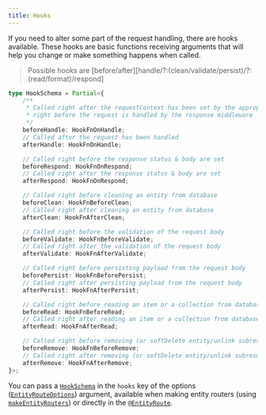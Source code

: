 ```yaml
---
title: Hooks
---
```


If you need to alter some part of the request handling, there are hooks available. These hooks are basic functions
receiving arguments that will help you change or make something happens when called.

> Possible hooks are [before/after][handle/?:(clean/validate/persist)/?:(read/format)/respond]

```typescript
type HookSchema = Partial<{
    /**
     * Called right after the requestContext has been set by the appropriate middleware &
     * right before the request is handled by the response middleware
     */
    beforeHandle: HookFnOnHandle;
    // Called after the request has been handled
    afterHandle: HookFnOnHandle;

    // Called right before the response status & body are set
    beforeRespond: HookFnOnRespond;
    // Called right after the response status & body are set
    afterRespond: HookFnOnRespond;

    // Called right before cleaning an entity from database
    beforeClean: HookFnBeforeClean;
    // Called right after cleaning an entity from database
    afterClean: HookFnAfterClean;

    // Called right before the validation of the request body
    beforeValidate: HookFnBeforeValidate;
    // Called right after the validation of the request body
    afterValidate: HookFnAfterValidate;

    // Called right before persisting payload from the request body
    beforePersist: HookFnBeforePersist;
    // Called right after persisting payload from the request body
    afterPersist: HookFnAfterPersist;

    // Called right before reading an item or a collection from database
    beforeRead: HookFnBeforeRead;
    // Called right after reading an item or a collection from database
    afterRead: HookFnAfterRead;

    // Called right before removing (or softDelete entity/unlink subresource) an entity from database
    beforeRemove: HookFnBeforeRemove;
    // Called right after removing (or softDelete entity/unlink subresource) an entity from database
    afterRemove: HookFnAfterRemove;
}>;
```

You can pass a [`HookSchema`](/definitions#hookschema) in the `hooks` key of the options
([`EntityRouteOptions`](/definitions#entityrouteoptions)) argument, available when making entity routers (using
[`makeEntityRouters`](/definitions#makeentityrouters)) or directly in the [`@EntityRoute`](/definitions#entityroute).
